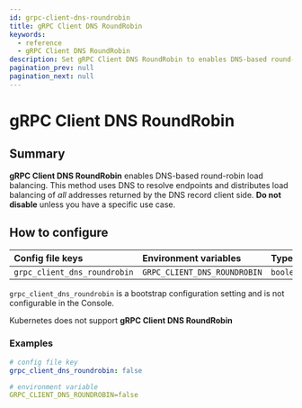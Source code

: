 ```yaml
---
id: grpc-client-dns-roundrobin
title: gRPC Client DNS RoundRobin
keywords:
  - reference
  - gRPC Client DNS RoundRobin
description: Set gRPC Client DNS RoundRobin to enables DNS-based round-robin load balancing that uses DNS to resolve endpoints and distribute loads client side.
pagination_prev: null
pagination_next: null
---
```



# gRPC Client DNS RoundRobin

## Summary

**gRPC Client DNS RoundRobin** enables DNS-based round-robin load balancing. This method uses DNS to resolve endpoints and distributes load balancing of _all_ addresses returned by the DNS record client side. **Do not disable** unless you have a specific use case.

## How to configure

<Tabs>
<TabItem value="Core" label="Core">

| **Config file keys**         | **Environment variables**    | **Type**  | **Default** |
| :--------------------------- | :--------------------------- | :-------- | :---------- |
| `grpc_client_dns_roundrobin` | `GRPC_CLIENT_DNS_ROUNDROBIN` | `boolean` | `true`      |

</TabItem>
<TabItem value="Enterprise" label="Enterprise">

`grpc_client_dns_roundrobin` is a bootstrap configuration setting and is not configurable in the Console.

</TabItem>
<TabItem value="Kubernetes" label="Kubernetes">

Kubernetes does not support **gRPC Client DNS RoundRobin**

</TabItem>
</Tabs>

### Examples

```yaml
# config file key
grpc_client_dns_roundrobin: false

# environment variable
GRPC_CLIENT_DNS_ROUNDROBIN=false
```
